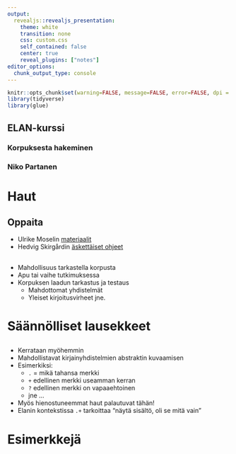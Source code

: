```yaml
---
output: 
  revealjs::revealjs_presentation:
    theme: white
    transition: none
    css: custom.css
    self_contained: false
    center: true
    reveal_plugins: ["notes"]
editor_options: 
  chunk_output_type: console
---
```


```r
knitr::opts_chunk$set(warning=FALSE, message=FALSE, error=FALSE, dpi = 400,fig.cap = "", cache = T, echo=TRUE)
library(tidyverse)
library(glue)
```

## ELAN-kurssi {data-background-image="map_small2.jpg" data-background-size="100%" .textbox}
### Korpuksesta hakeminen

### Niko Partanen

# Haut

## Oppaita

- Ulrike Moselin [materiaalit](https://tla.mpi.nl/wp-content/uploads/2011/12/Searches_in_ELAN_with_regular_expressions.pdf)
- Hedvig Skirgårdin [äskettäiset ohjeet](https://blogs.soas.ac.uk/elar/2018/05/10/elan-making-tiers-out-of-search-results/)

## 

- Mahdollisuus tarkastella korpusta
- Apu tai vaihe tutkimuksessa
- Korpuksen laadun tarkastus ja testaus
    - Mahdottomat yhdistelmät
    - Yleiset kirjoitusvirheet jne.

## {data-background-image="https://imgur.com/f0WOhHn.png" data-background-size="100%"}

## {data-background-image="https://imgur.com/5UTn4OO.png" data-background-size="100%"}

## {data-background-image="https://imgur.com/ttt2v0J.png" data-background-size="100%"}

## {data-background-image="https://imgur.com/YcOQlv6.png" data-background-size="100%"}

## {data-background-image="https://imgur.com/5mfE1O0.png" data-background-size="100%"}

## {data-background-image="https://imgur.com/LjRtY1H.png" data-background-size="100%"}

## {data-background-image="https://imgur.com/VvFCgsZ.png" data-background-size="100%"}

## {data-background-image="https://imgur.com/mRpbSMC.png" data-background-size="100%"}

## {data-background-image="https://imgur.com/bZxg1xd.png" data-background-size="100%"}

## {data-background-image="https://imgur.com/EGCfZHw.png" data-background-size="100%"}

# Säännölliset lausekkeet

## {data-background-image="https://imgur.com/T3TLNAY.png" data-background-size="50%"}

##

- Kerrataan myöhemmin
- Mahdollistavat kirjainyhdistelmien abstraktin kuvaamisen
- Esimerkiksi:
    - `.` = mikä tahansa merkki
    - `+` edellinen merkki useamman kerran
    - `?` edellinen merkki on vapaaehtoinen
    - jne …
- Myös hienostuneemmat haut palautuvat tähän!
- Elanin kontekstissa `.+` tarkoittaa "näytä sisältö, oli se mitä vain"

# Esimerkkejä

## {data-background-image="https://imgur.com/xnLitAU.png" data-background-size="100%"}

## {data-background-image="https://imgur.com/bda0kGR.png" data-background-size="100%"}

